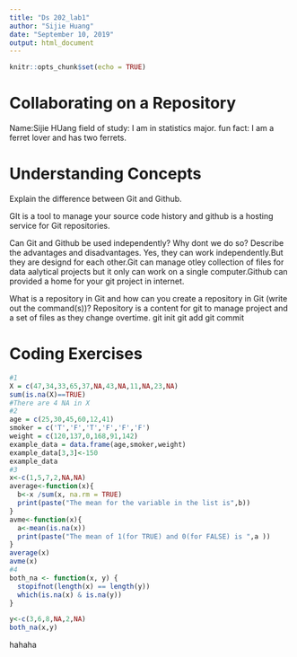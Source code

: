 ```yaml
---
title: "Ds 202_lab1"
author: "Sijie Huang"
date: "September 10, 2019"
output: html_document
---
```


```r
knitr::opts_chunk$set(echo = TRUE)
```
# Collaborating on a Repository
Name:Sijie HUang
field of study: I am in statistics major.
fun fact: I am a ferret lover and has two ferrets.

# Understanding Concepts 
Explain the difference between Git and Github.

GIt is a tool to manage your source code history and github is a hosting service for Git repositories.

Can Git and Github be used independently? Why dont we do so? Describe the advantages and disadvantages.
Yes, they can work independently.But they are designd for each other.Git can manage otley collection of files for data aalytical projects but it only can work on a single computer.Github can provided a home for your git project in internet.

What is a repository in Git and how can you create a repository in Git (write out the command(s))?
Repository is a content for git to manage project and a set of files as they change overtime. 
git init
git add
git commit

# Coding Exercises 
```R
#1
X = c(47,34,33,65,37,NA,43,NA,11,NA,23,NA)
sum(is.na(X)==TRUE)
#There are 4 NA in X
#2
age = c(25,30,45,60,12,41)
smoker = c('T','F','T','F','F','F')
weight = c(120,137,0,168,91,142)
example_data = data.frame(age,smoker,weight)
example_data[3,3]<-150
example_data
#3
x<-c(1,5,7,2,NA,NA)
average<-function(x){
  b<-x /sum(x, na.rm = TRUE)
  print(paste("The mean for the variable in the list is",b))
}
avme<-function(x){
  a<-mean(is.na(x))
  print(paste("The mean of 1(for TRUE) and 0(for FALSE) is ",a ))
}
average(x)
avme(x)
#4
both_na <- function(x, y) {
  stopifnot(length(x) == length(y))
  which(is.na(x) & is.na(y))
}

y<-c(3,6,8,NA,2,NA)
both_na(x,y)

```
hahaha